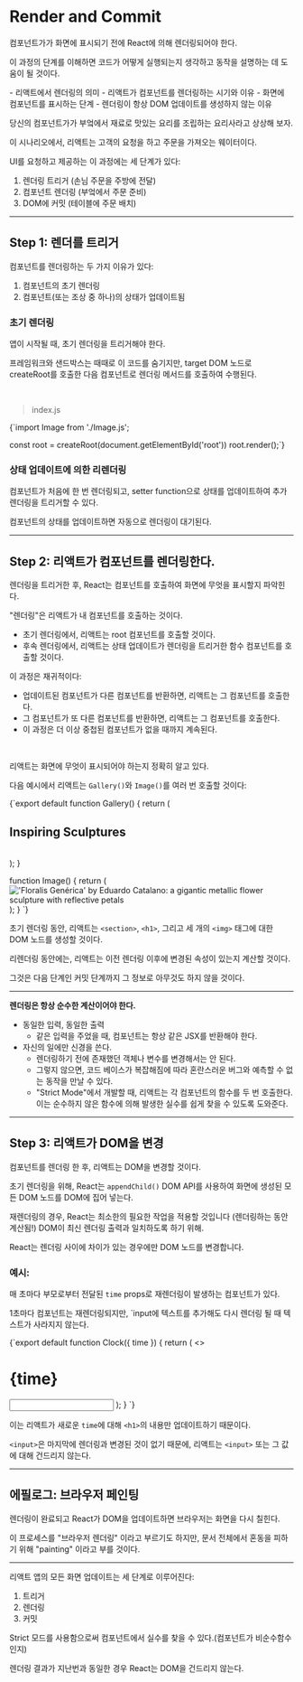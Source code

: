 

# Render and Commit 


컴포넌트가가 화면에 표시되기 전에 React에 의해 렌더링되어야 한다.

이 과정의 단계를 이해하면 코드가 어떻게 실행되는지 생각하고 동작을 설명하는 데 도움이 될 것이다.

<WhiteCard title='You will learn'>
- 리액트에서 렌더링의 의미
- 리액트가 컴포넌트를 렌더링하는 시기와 이유
- 화면에 컴포넌트를 표시하는 단계
- 렌더링이 항상 DOM 업데이트를 생성하지 않는 이유
</WhiteCard>


당신의 컴포넌트가가 부엌에서 재료로 맛있는 요리를 조립하는 요리사라고 상상해 보자.

이 시나리오에서, 리액트는 고객의 요청을 하고 주문을 가져오는 웨이터이다.

UI를 요청하고 제공하는 이 과정에는 세 단계가 있다:

1. 렌더링 트리거 (손님 주문을 주방에 전달)
2. 컴포넌트 렌더링 (부엌에서 주문 준비)
3. DOM에 커밋 (테이블에 주문 배치)

- - -

## Step 1: 렌더를 트리거

컴포넌트를 렌더링하는 두 가지 이유가 있다:

1. 컴포넌트의 초기 렌더링
2. 컴포넌트(또는 조상 중 하나)의 상태가 업데이트됨

### 초기 렌더링

앱이 시작될 때, 초기 렌더링을 트리거해야 한다.

프레임워크와 샌드박스는 때때로 이 코드를 숨기지만, target DOM 노드로 createRoot를 호출한 다음 컴포넌트로 렌더링 메서드를 호출하여 수행된다.

<br/>

> index.js

<CodeBlock>
{`import Image from './Image.js';

const root = createRoot(document.getElementById('root'))
root.render(<Image />);`}
</CodeBlock>

### 상태 업데이트에 의한 리렌더링

컴포넌트가 처음에 한 번 렌더링되고, setter function으로 상태를 업데이트하여 추가 렌더링을 트리거할 수 있다.

컴포넌트의 상태를 업데이트하면 자동으로 렌더링이 대기된다.

- - -

## Step 2: 리액트가 컴포넌트를 렌더링한다.

렌더링을 트리거한 후, React는 컴포넌트를 호출하여 화면에 무엇을 표시할지 파악힌다.

"렌더링"은 리액트가 내 컴포넌트를 호출하는 것이다. 

- 초기 렌더링에서, 리액트는 root 컴포넌트를 호출할 것이다.
- 후속 렌더링에서, 리액트는 상태 업데이트가 렌더링을 트리거한 함수 컴포넌트를 호출할 것이다.

이 과정은 재귀적이다:

- 업데이트된 컴포넌트가 다른 컴포넌트를 반환하면, 리액트는 그 컴포넌트를 호출한다.
- 그 컴포넌트가 또 다른 컴포넌트를 반환하면, 리액트는 그 컴포넌트를 호출한다.
- 이 과정은 더 이상 중첩된 컴포넌트가 없을 때까지 계속된다.

<br/>

리액트는 화면에 무엇이 표시되어야 하는지 정확히 알고 있다.

다음 예시에서 리액트는 `Gallery()`와 `Image()`를 여러 번 호출할 것이다:

<CodeBlock>
{`export default function Gallery() {
  return (
    <section>
      <h1>Inspiring Sculptures</h1>
      <Image />
      <Image />
      <Image />
    </section>
  );
}

function Image() {
  return (
    <img
      src="https://i.imgur.com/ZF6s192.jpg"
      alt="'Floralis Genérica' by Eduardo Catalano: a gigantic metallic flower sculpture with reflective petals"
    />
  );
}
`}
</CodeBlock>


초기 렌더링 동안, 리액트는 `<section>`, `<h1>`, 그리고 세 개의 `<img>` 태그에 대한 DOM 노드를 생성할 것이다.

리렌더링 동안에는, 리액트는 이전 렌더링 이후에 변경된 속성이 있는지 계산할 것이다.

그것은 다음 단계인 커밋 단계까지 그 정보로 아무것도 하지 않을 것이다.

- - -

<Pitfall>
<b>렌더링은 항상 순수한 계산이어야 한다.</b>

- 동일한 입력, 동일한 출력
    - 같은 입력을 주었을 때, 컴포넌트는 항상 같은 JSX를 반환해야 한다.
- 자신의 일에만 신경을 쓴다.
    - 렌더링하기 전에 존재했던 객체나 변수를 변경해서는 안 된다.
    - 그렇지 않으면, 코드 베이스가 복잡해짐에 따라 혼란스러운 버그와 예측할 수 없는 동작을 만날 수 있다.
    - "Strict Mode"에서 개발할 때, 리액트는 각 컴포넌트의 함수를 두 번 호출한다. 이는 순수하지 않은 함수에 의해 발생한 실수를 쉽게 찾을 수 있도록 도와준다.
</Pitfall>

- - -


## Step 3: 리액트가 DOM을 변경

컴포넌트를 렌더링 한 후, 리액트는 DOM을 변경할 것이다.

초기 렌더링을 위해, React는 `appendChild()` DOM API를 사용하여 화면에 생성된 모든 DOM 노드를 DOM에 집어 넣는다.

재렌더링의 경우, React는 최소한의 필요한 작업을 적용할 것입니다 (렌더링하는 동안 계산됨!) DOM이 최신 렌더링 출력과 일치하도록 하기 위해.

React는 렌더링 사이에 차이가 있는 경우에만 DOM 노드를 변경합니다.

### 예시:

매 초마다 부모로부터 전달된 `time` props로 재렌더링이 발생하는 컴포넌트가 있다.

1초마다 컴포넌트는 재렌더링되지만, `input에 텍스트를 추가해도 다시 렌더링 될 때 텍스트가 사라지지 않는다.

<CodeBlock>
{`export default function Clock({ time }) {
  return (
    <>
      <h1>{time}</h1>
      <input />
    </>
  );
}
`}
</CodeBlock>

이는 리액트가 새로운 `time`에 대해 `<h1>`의 내용만 업데이트하기 때문이다.

`<input>`은 마지막에 렌더링과 변경된 것이 없기 때문에, 리액트는 `<input>` 또는 그 값에 대해 건드리지 않는다.

- - -

## 에필로그: 브라우저 페인팅

렌더링이 완료되고 React가 DOM을 업데이트하면 브라우저는 화면을 다시 칠힌다.

이 프로세스를 "브라우저 렌더링" 이라고 부르기도 하지만, 문서 전체에서 혼동을 피하기 위해 "painting" 이라고 부를 것이다.

- - -
<WhiteCard title='요약'>
리액트 앱의 모든 화면 업데이트는 세 단계로 이루어진다:

1. 트리거
2. 렌더링
3. 커밋

Strict 모드를 사용함으로써 컴포넌트에서 실수를 찾을 수 있다.(컴포넌트가 비순수함수인지)

렌더링 결과가 지난번과 동일한 경우 React는 DOM을 건드리지 않는다.
</WhiteCard>